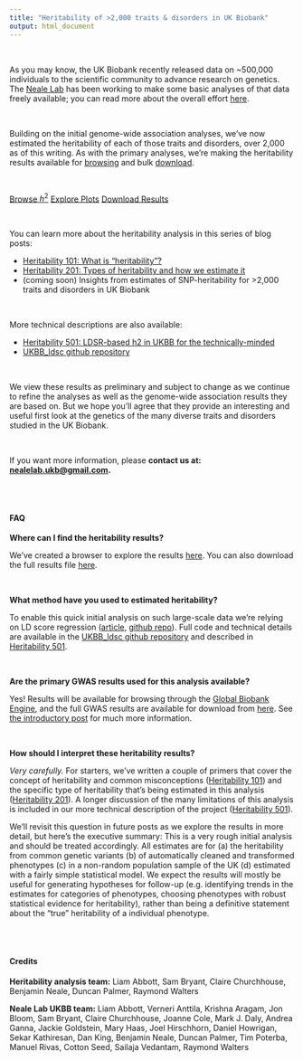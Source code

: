 ```yaml
---
title: "Heritability of >2,000 traits & disorders in UK Biobank"
output: html_document
---
```


<br>

<div class="well">

As you may know, the UK Biobank recently released data on ~500,000 individuals to the scientific community to advance research on genetics. The [Neale Lab](http://nealelab.is) has been working to make some basic analyses of that data freely available; you can read more about the overall effort [here](http://www.nealelab.is/blog/2017/7/19/rapid-gwas-of-thousands-of-phenotypes-for-480000-samples-in-the-uk-biobank).

<br>

Building on the initial genome-wide association analyses, we’ve now estimated the heritability of each of those traits and disorders, over 2,000 as of this writing. As with the primary analyses, we’re making the heritability results available for [browsing](h2_browser.html) and bulk <a href="https://www.dropbox.com/sh/g28ee03vy4hvqw5/AADAkDbSFHsYE8bme1Jjeekca/ldsc_results?dl=0" onclick="trackOutboundLink('https://www.dropbox.com/sh/g28ee03vy4hvqw5/AADAkDbSFHsYE8bme1Jjeekca/ldsc_results?dl=0'); return false;">download</a>. 

<br>

<a href="h2_browser.html" class="btn btn-primary btn-lg">Browse  $h^2$</a>
<a href="plots_home.html" class="btn btn-primary btn-lg">Explore Plots</a>
<a href="https://www.dropbox.com/sh/g28ee03vy4hvqw5/AADAkDbSFHsYE8bme1Jjeekca/ldsc_results?dl=0"  class="btn btn-primary btn-lg" onclick="trackOutboundLink('https://www.dropbox.com/sh/g28ee03vy4hvqw5/AADAkDbSFHsYE8bme1Jjeekca/ldsc_results?dl=0'); return false;">Download Results</a>

<br>

You can learn more about the heritability analysis in this series of blog posts:

* [Heritability 101: What is “heritability”?](http://www.nealelab.is/blog/2017/9/13/heritability-101-what-is-heritability)
* [Heritability 201: Types of heritability and how we estimate it](http://www.nealelab.is/blog/2017/9/13/heritability-201-types-of-heritability-and-how-we-estimate-it)
* (coming soon) Insights from estimates of SNP-heritability for >2,000 traits and disorders in UK Biobank

<br>

More technical descriptions are also available:

* [Heritability 501: LDSR-based h2 in UKBB for the technically-minded](http://www.nealelab.is/blog/2017/9/14/heritability-501-ldsr-based-h2-in-ukbb-for-the-technically-minded)
* [UKBB_ldsc github repository](https://github.com/Nealelab/UKBB_ldsc)

<br>

We view these results as preliminary and subject to change as we continue to refine the analyses as well as the genome-wide association results they are based on. But we hope you’ll agree that they provide an interesting and useful first look at the genetics of the many diverse traits and disorders studied in the UK Biobank.

<br>

If you want more information, please **contact us at: <nealelab.ukb@gmail.com>.**

</div>

<br>
<br>

<div class="well">

#### FAQ

**Where can I find the heritability results?**

We’ve created a browser to explore the results [here](h2_browser.html). You can also download the full results file <a href="https://www.dropbox.com/sh/g28ee03vy4hvqw5/AADAkDbSFHsYE8bme1Jjeekca/ldsc_results?dl=0" onclick="trackOutboundLink('https://www.dropbox.com/sh/g28ee03vy4hvqw5/AADAkDbSFHsYE8bme1Jjeekca/ldsc_results?dl=0'); return false;">here</a>.

<br>

**What method have you used to estimated heritability?**

To enable this quick initial analysis on such large-scale data we’re relying on LD score regression ([article](https://www.ncbi.nlm.nih.gov/pmc/articles/PMC4495769/), [github repo](https://github.com/bulik/ldsc)). Full code and technical details are available in the [UKBB_ldsc github repository](https://github.com/Nealelab/UKBB_ldsc) and described in [Heritability 501](http://www.nealelab.is/blog/2017/9/14/heritability-501-ldsr-based-h2-in-ukbb-for-the-technically-minded).

<br>

**Are the primary GWAS results used for this analysis available? **

Yes! Results will be available for browsing through the [Global Biobank Engine](https://biobankengine.stanford.edu/), and the full GWAS results are available for download from [here](https://www.dropbox.com/sh/g28ee03vy4hvqw5/AAAGunSi-VK-0cUqvcwyt67ra/associations?dl=0). See [the introductory post](http://www.nealelab.is/blog/2017/7/19/rapid-gwas-of-thousands-of-phenotypes-for-480000-samples-in-the-uk-biobank) for much more information. 

<br>

**How should I interpret these heritability results?**

*Very carefully.* For starters, we’ve written a couple of primers that cover the concept of heritability and common misconceptions ([Heritability 101](http://www.nealelab.is/blog/2017/9/13/heritability-101-what-is-heritability)) and the specific type of heritability that’s being estimated in this analysis ([Heritability 201](http://www.nealelab.is/blog/2017/9/13/heritability-201-types-of-heritability-and-how-we-estimate-it)). A longer discussion of the many limitations of this analysis is included in our more technical description of the project ([Heritability 501](http://www.nealelab.is/blog/2017/9/14/heritability-501-ldsr-based-h2-in-ukbb-for-the-technically-minded)).

We’ll revisit this question in future posts as we explore the results in more detail, but here’s the executive summary: This is a very rough initial analysis and should be treated accordingly. All estimates are for (a) the heritability from common genetic variants (b) of automatically cleaned and transformed phenotypes (c) in a non-random population sample of the UK (d) estimated with a fairly simple statistical model. We expect the results will mostly be useful for generating hypotheses for follow-up (e.g. identifying trends in the estimates for categories of phenotypes, choosing phenotypes with robust statistical evidence for heritability), rather than being a definitive statement about the “true” heritability of a individual phenotype. 

</div>

<br>
<br>

<div class="well">

#### Credits

**Heritability analysis team:**
Liam Abbott,
Sam Bryant,
Claire Churchhouse,
Benjamin Neale,
Duncan Palmer,
Raymond Walters

**Neale Lab UKBB team:**
Liam Abbott,
Verneri Anttila,
Krishna Aragam,
Jon Bloom,
Sam Bryant,
Claire Churchhouse,
Joanne Cole,
Mark J. Daly,
Andrea Ganna,
Jackie Goldstein,
Mary Haas,
Joel Hirschhorn,
Daniel Howrigan,
Sekar Kathiresan,
Dan King,
Benjamin Neale,
Duncan Palmer,
Tim Poterba,
Manuel Rivas,
Cotton Seed,
Sailaja Vedantam,
Raymond Walters

</div>
